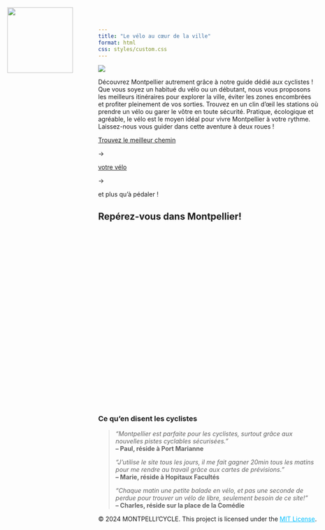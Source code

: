 ```yaml
---
title: "Le vélo au cœur de la ville"
format: html
css: styles/custom.css
---
```



![ ](images/logo.png){style="position: absolute; top: 20px; left: 20px; width: 150px; height: auto;"}


![ ](images/fontaine-place-comedie-montpellier.webp){.banner}


<div class="banner-content">

  <div class="banner-text">
   Découvrez Montpellier autrement grâce à notre guide dédié aux cyclistes ! Que vous soyez un habitué du vélo ou un débutant, nous vous proposons les meilleurs itinéraires pour explorer la ville, éviter les zones encombrées et profiter pleinement de vos sorties. Trouvez en un clin d'œil les stations où prendre un vélo ou garer le vôtre en toute sécurité. Pratique, écologique et agréable, le vélo est le moyen idéal pour vivre Montpellier à votre rythme. Laissez-nous vous guider dans cette aventure à deux roues !
  </div>


  [Trouvez le meilleur chemin](density.qmd){.btn}

  <span class="arrow">&rarr;</span>

  [votre vélo](dispo.qmd){.btn}

  <span class="arrow">&rarr;</span>

  [et plus qu'à pédaler !]{.btn}
</div>


<h2 id="map-title">Repérez-vous dans Montpellier!</h2>
<div id="map" style="height: 400px; margin-bottom: 20px;"></div>
<script src="https://unpkg.com/leaflet@1.7.1/dist/leaflet.js"></script>
<link rel="stylesheet" href="https://unpkg.com/leaflet@1.7.1/dist/leaflet.css" />

<script>
  document.addEventListener('DOMContentLoaded', function() {
    var map = L.map('map').setView([43.6117, 3.8767], 13); // Coordonnées de Montpellier
    L.tileLayer('https://{s}.tile.openstreetmap.org/{z}/{x}/{y}.png', {
      attribution: '© OpenStreetMap contributors'
    }).addTo(map);
  });
</script>



### Ce qu’en disent les cyclistes
> *"Montpellier est parfaite pour les cyclistes, surtout grâce aux nouvelles pistes cyclables sécurisées."*  
> **– Paul, réside à Port Marianne**
>
> *"J'utilise le site tous les jours, il me fait gagner 20min tous les matins pour me rendre au travail grâce aux cartes de prévisions."*  
> **– Marie, réside à Hopitaux Facultés**
>
> *"Chaque matin une petite balade en vélo, et pas une seconde de perdue pour trouver un vélo de libre, seulement besoin de ce site!"*   
> **– Charles, réside sur la place de la Comédie**


<footer>
  <p>
    &copy; 2024 MONTPELLI'CYCLE. This project is licensed under the 
    <a href="license.html" target="_blank" style="color: #00bfff;">MIT License</a>.
  </p>
</footer>
